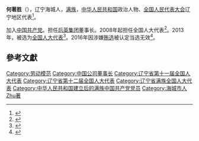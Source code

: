 '''何著胜'''（{{bd|1947年||}}），辽宁海城人，[[满族|满族]]，[[中华人民共和国|中华人民共和国]]政治人物、[[全国人民代表大会|全国人民代表大会]]辽宁地区代表<ref>{{cite web|author=新华网|title=第十一届全国人大代表|url=http://news.xinhuanet.com/ziliao/2008-03/03/content_7708230.htm?node=36628|publisher=新华网|accessdate=2014-01-07|archive-date=2014-01-10|archive-url=https://web.archive.org/web/20140110211415/http://news.xinhuanet.com/ziliao/2008-03/03/content_7708230.htm?node=36628|dead-url=no}}</ref>。

加入[[中国共产党|中国共产党]]。担任[[后英集团|后英集团]]董事长。2008年起担任全国人大代表<ref>{{cite news|title=全国人大代表信息-何著胜|url=http://210.82.31.1:8084/delegate/viewDelegate.action?dbid=110403|accessdate=2013-04-05|newspaper=全国人大网|archive-url=https://web.archive.org/web/20140222013630/http://www.npc.gov.cn/delegate/viewDelegate.action?dbid=110403|archive-date=2014-02-22|dead-url=yes}}</ref>。2013年，被选为[[全国人大代表|全国人大代表]]<ref>{{cite news|title=全国人大代表信息-何著胜|url=http://210.82.31.1:8084/delegate/viewDelegate.action?dbid=120407|accessdate=2013-03-28|newspaper=全国人大网|deadurl=yes|archiveurl=https://web.archive.org/web/20140222013628/http://www.npc.gov.cn/delegate/viewDelegate.action?dbid=120407|archivedate=2014-02-22}}</ref>。2016年因涉嫌[[辽宁拉票贿选案|贿选]]被认定当选无效<ref>{{cite web|url=http://news.xinhuanet.com/politics/2016-09/13/c_1119560872.htm|title=受权发布:全国人民代表大会常务委员会公告 〔十二届〕第二十一号|author=|agency=新华网|publisher=|accessdate=2016-09-13|date=2016-09-13|archive-date=2016-09-13|archive-url=https://web.archive.org/web/20160913125353/http://news.xinhuanet.com/politics/2016-09/13/c_1119560872.htm|dead-url=no}}</ref>。

==參考文獻==
{{reflist}}

{{中华人民共和国政治人物小作品}}
{{DEFAULTSORT:He何}}
[[Category:劳动模范|Category:劳动模范]]
[[Category:中国公司董事长|Category:中国公司董事长]]
[[Category:辽宁省第十一届全国人大代表|Category:辽宁省第十一届全国人大代表]]
[[Category:辽宁省第十二届全国人大代表|Category:辽宁省第十二届全国人大代表]]
[[Category:辽宁省满族全国人大代表|Category:辽宁省满族全国人大代表]]
[[Category:中华人民共和国建立后的满族中国共产党党员|Category:中华人民共和国建立后的满族中国共产党党员]]
[[Category:海城市人|Category:海城市人]]
[[Category:何姓|Zhu著]]